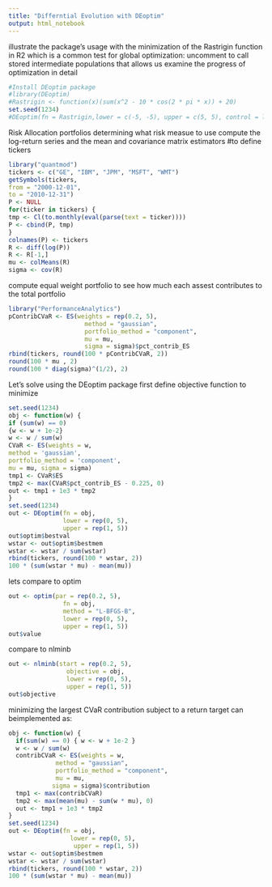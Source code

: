 ```yaml
---
title: "Differntial Evolution with DEoptim"
output: html_notebook
---
```


illustrate the package’s usage with the minimization of the Rastrigin function in R2 which is a common test for global optimization: 
uncomment to call stored intermediate populations that allows us examine the progress of optimization in detail
```r
#Install DEoptim package 
#library(DEoptim)
#Rastrigin <- function(x)(sum(x^2 - 10 * cos(2 * pi * x)) + 20)
set.seed(1234)
#DEoptim(fn = Rastrigin,lower = c(-5, -5), upper = c(5, 5), control = list(storepopfrom = 1))
```

Risk Allocation portfolios
determining what risk measue to use
compute the log-return series and the mean and covariance matrix estimators
#to define tickers
```r
library("quantmod")
tickers <- c("GE", "IBM", "JPM", "MSFT", "WMT")
getSymbols(tickers,
from = "2000-12-01",
to = "2010-12-31")
P <- NULL
for(ticker in tickers) {
tmp <- Cl(to.monthly(eval(parse(text = ticker))))
P <- cbind(P, tmp)
}
colnames(P) <- tickers
R <- diff(log(P))
R <- R[-1,]
mu <- colMeans(R)
sigma <- cov(R)

```
compute equal weight portfolio
to see how much each assest contributes to the total portfolio
```r
library("PerformanceAnalytics")
pContribCVaR <- ES(weights = rep(0.2, 5),
                     method = "gaussian",
                     portfolio_method = "component",
                     mu = mu,
                     sigma = sigma)$pct_contrib_ES
rbind(tickers, round(100 * pContribCVaR, 2))
round(100 * mu , 2)
round(100 * diag(sigma)^(1/2), 2)

```

Let's solve using the DEoptim package
first define objective function to minimize
```r
set.seed(1234)
obj <- function(w) {
if (sum(w) == 0) 
{w <- w + 1e-2}
w <- w / sum(w)
CVaR <- ES(weights = w,
method = 'gaussian',
portfolio_method = 'component',
mu = mu, sigma = sigma)
tmp1 <- CVaR$ES
tmp2 <- max(CVaR$pct_contrib_ES - 0.225, 0)
out <- tmp1 + 1e3 * tmp2
}
set.seed(1234)
out <- DEoptim(fn = obj,
               lower = rep(0, 5), 
               upper = rep(1, 5))
out$optim$bestval
wstar <- out$optim$bestmem
wstar <- wstar / sum(wstar)
rbind(tickers, round(100 * wstar, 2))
100 * (sum(wstar * mu) - mean(mu))
```


lets compare to optim
```r
out <- optim(par = rep(0.2, 5),
               fn = obj,
               method = "L-BFGS-B",
               lower = rep(0, 5),
               upper = rep(1, 5))
out$value
```
compare to nlminb
```r
out <- nlminb(start = rep(0.2, 5),
                objective = obj,
                lower = rep(0, 5),
                upper = rep(1, 5))
out$objective

```



minimizing the largest CVaR contribution subject to a return target can beimplemented as:
```r
obj <- function(w) {
  if(sum(w) == 0) { w <- w + 1e-2 }
  w <- w / sum(w)
  contribCVaR <- ES(weights = w,
             method = "gaussian",
             portfolio_method = "component",
             mu = mu,
            sigma = sigma)$contribution
  tmp1 <- max(contribCVaR)
  tmp2 <- max(mean(mu) - sum(w * mu), 0)
  out <- tmp1 + 1e3 * tmp2
}
set.seed(1234)
out <- DEoptim(fn = obj,
                 lower = rep(0, 5),
                  upper = rep(1, 5))
wstar <- out$optim$bestmem
wstar <- wstar / sum(wstar)
rbind(tickers, round(100 * wstar, 2))
100 * (sum(wstar * mu) - mean(mu))
```


